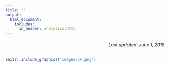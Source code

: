 ```yaml
---
title: ""
output: 
  html_document:
    includes:
      in_header: analytics.html
---
```


<h6 style="text-align: right;" markdown="1">Last updated: June 1, 2018</h6>   
    
    
```r
knitr::include_graphics("images/cv.png")
```
